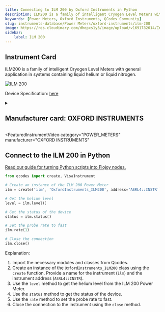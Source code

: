 ```yaml
---
title: Connecting to ILM 200 by Oxford Instruments in Python
description: ILM200 is a family of intelligent Cryogen Level Meters with general application in systems containing liquid helium or liquid nitrogen.
keywords: [Power Meters, Oxford Instruments, QCodes Community] 
slug: instruments-database/Power Meters/oxford-instruments/ilm-200 
image: https://res.cloudinary.com/dhopxs1y3/image/upload/v1691782614/Instruments/Power%20Meters/ILM-200/ILM-200.jpg
sidebar:
    label: ILM 200 
---
```



## Instrument Card

ILM200 is a family of intelligent Cryogen Level Meters with general application in systems containing liquid helium or liquid nitrogen.

![ILM 200](https://res.cloudinary.com/dhopxs1y3/image/upload/v1691782614/Instruments/Power%20Meters/ILM-200/ILM-200.jpg)

Device Specification: [here](https://lmu.web.psi.ch/docu/manuals/bulk_manuals/OxfordInstruments/ILM200.pdf)

<details style={{ marginTop: "15px"}}>
<summary><h2 style={{display:'inline'}}>Manufacturer card: OXFORD INSTRUMENTS</h2></summary>

![OXFORD INSTRUMENTS](https://res.cloudinary.com/dhopxs1y3/image/upload/v1692806167/Instruments/Vendor%20Logos/Oxford_Instruments.png)

Oxford Instruments plc is a United Kingdom manufacturing and research company that designs and manufactures tools and systems for industry and research. The company is headquartered in Abingdon, Oxfordshire, England, with sites in the United Kingdom, United States, Europe, and Asia.[2] It is listed on the London Stock Exchange and is a constituent of the FTSE 250 Index.[3]

- Headquarters: Abingdon, United Kingdom
- Yearly Revenue (millions, USD): 367.3
- Vendor Website: [here](https://www.oxinst.com/)

</details>


<FeaturedInstrumentVideo
  category="POWER_METERS"
  manufacturer="OXFORD INSTRUMENTS"
></FeaturedInstrumentVideo>

## Connect to the ILM 200 in Python

[Read our guide for turning Python scripts into Flojoy nodes.](https://docs.flojoy.ai/contribution/blocks/custom-flojoy-block/)



<Tabs>
<TabItem value="Flojoy" label="Flojoy" className="flojoy-instrument-tabs">

<NodeCardCollection category="POWER_METERS" manufacturer="Oxford Instruments"></NodeCardCollection>

</TabItem>
<TabItem value="QCodes Community" label="QCodes Community">

```python
from qcodes import create, VisaInstrument

# Create an instance of the ILM 200 Power Meter
ilm = create('ilm', 'OxfordInstruments_ILM200', address='ASRL4::INSTR')

# Get the helium level
level = ilm.level()

# Get the status of the device
status = ilm.status()

# Set the probe rate to fast
ilm.rate(1)

# Close the connection
ilm.close()
```

Explanation:
1. Import the necessary modules and classes from Qcodes.
2. Create an instance of the `OxfordInstruments_ILM200` class using the `create` function. Provide a name for the instrument (`ilm`) and the instrument address (`ASRL4::INSTR`).
3. Use the `level` method to get the helium level from the ILM 200 Power Meter.
4. Use the `status` method to get the status of the device.
5. Use the `rate` method to set the probe rate to fast.
6. Close the connection to the instrument using the `close` method.

</TabItem>
</Tabs>